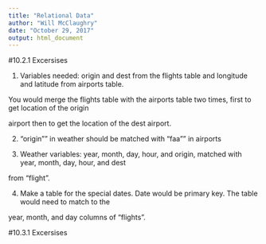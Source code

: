 ```yaml
---
title: "Relational Data"
author: "Will McClaughry"
date: "October 29, 2017"
output: html_document
---
```


#10.2.1 Excersises

1. Variables needed: origin and dest from the flights table and longitude and latitude from airports table.

You would merge the flights table with the airports table two times, first to get location of the origin

airport then to get the location of the dest airport.

2. "origin"" in weather should be matched with "faa"" in airports

3. Weather variables: year, month, day, hour, and origin, matched with year, month, day, hour, and dest 

from "flight".

4. Make a table for the special dates. Date would be primary key. The table would need to match to the 

year, month, and day columns of "flights".

#10.3.1 Excersises




